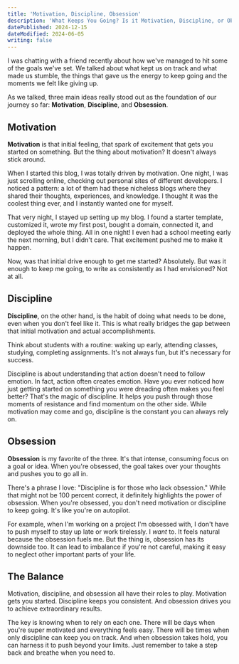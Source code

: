 ```yaml
---
title: 'Motivation, Discipline, Obsession'
description: 'What Keeps You Going? Is it Motivation, Discipline, or Obsession'
datePublished: 2024-12-15
dateModified: 2024-06-05
writing: false
---
```


I was chatting with a friend recently about how we've managed to hit some of the goals we've set. We talked about what kept us on track and what made us stumble, the things that gave us the energy to keep going and the moments we felt like giving up.

As we talked, three main ideas really stood out as the foundation of our journey so far: **Motivation**, **Discipline**, and **Obsession**.

## Motivation

**Motivation** is that initial feeling, that spark of excitement that gets you started on something. But the thing about motivation? It doesn't always stick around.

When I started this blog, I was totally driven by motivation. One night, I was just scrolling online, checking out personal sites of different developers. I noticed a pattern: a lot of them had these nicheless blogs where they shared their thoughts, experiences, and knowledge. I thought it was the coolest thing ever, and I instantly wanted one for myself.

That very night, I stayed up setting up my blog. I found a starter template, customized it, wrote my first post, bought a domain, connected it, and deployed the whole thing. All in one night! I even had a school meeting early the next morning, but I didn't care. That excitement pushed me to make it happen.

Now, was that initial drive enough to get me started? Absolutely. But was it enough to keep me going, to write as consistently as I had envisioned? Not at all.

## Discipline

**Discipline**, on the other hand, is the habit of doing what needs to be done, even when you don't feel like it. This is what really bridges the gap between that initial motivation and actual accomplishments.

Think about students with a routine: waking up early, attending classes, studying, completing assignments. It's not always fun, but it's necessary for success.

Discipline is about understanding that action doesn't need to follow emotion. In fact, action often creates emotion. Have you ever noticed how just getting started on something you were dreading often makes you feel better? That's the magic of discipline. It helps you push through those moments of resistance and find momentum on the other side. While motivation may come and go, discipline is the constant you can always rely on.

## Obsession

**Obsession** is my favorite of the three. It's that intense, consuming focus on a goal or idea. When you're obsessed, the goal takes over your thoughts and pushes you to go all in.

There's a phrase I love: "Discipline is for those who lack obsession." While that might not be 100 percent correct, it definitely highlights the power of obsession. When you're obsessed, you don't need motivation or discipline to keep going. It's like you're on autopilot.

For example, when I'm working on a project I'm obsessed with, I don't have to push myself to stay up late or work tirelessly. I *want* to. It feels natural because the obsession fuels me. But the thing is, obsession has its downside too. It can lead to imbalance if you're not careful, making it easy to neglect other important parts of your life.

## The Balance

Motivation, discipline, and obsession all have their roles to play. Motivation gets you started. Discipline keeps you consistent. And obsession drives you to achieve extraordinary results.

The key is knowing when to rely on each one. There will be days when you're super motivated and everything feels easy. There will be times when only discipline can keep you on track. And when obsession takes hold, you can harness it to push beyond your limits. Just remember to take a step back and breathe when you need to.
